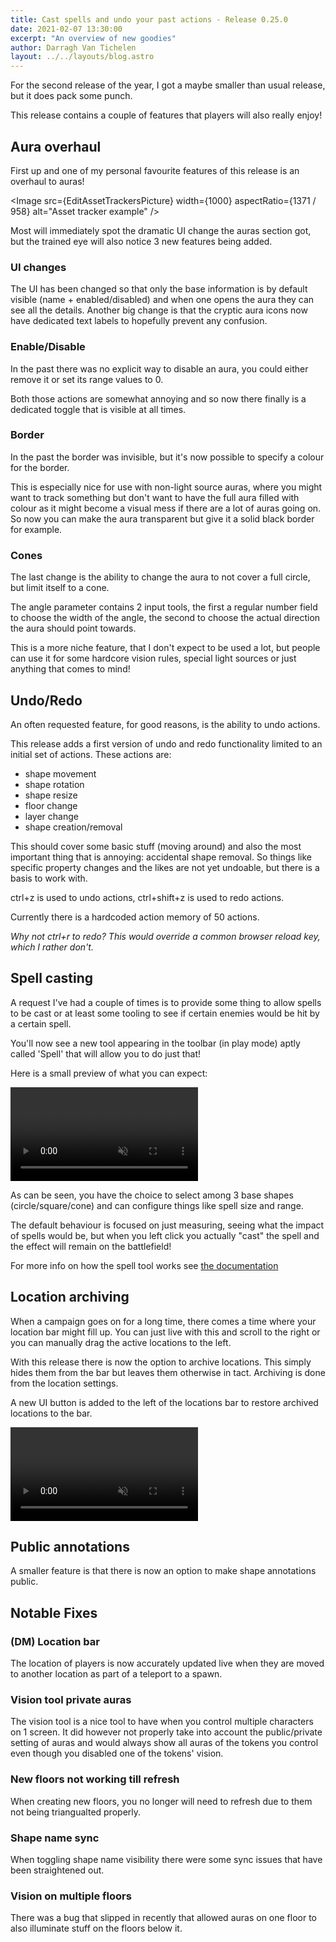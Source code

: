 ```yaml
---
title: Cast spells and undo your past actions - Release 0.25.0
date: 2021-02-07 13:30:00
excerpt: "An overview of new goodies"
author: Darragh Van Tichelen
layout: ../../layouts/blog.astro
---
```




For the second release of the year, I got a maybe smaller than usual release, but it does pack some punch.

This release contains a couple of features that players will also really enjoy!

## Aura overhaul

First up and one of my personal favourite features of this release is an overhaul to auras!

<Image src={EditAssetTrackersPicture} width={1000} aspectRatio={1371 / 958} alt="Asset tracker example" />

Most will immediately spot the dramatic UI change the auras section got, but the trained eye will also notice 3 new features being added.

### UI changes

The UI has been changed so that only the base information is by default visible (name + enabled/disabled) and when one opens the aura they can see all the details.
Another big change is that the cryptic aura icons now have dedicated text labels to hopefully prevent any confusion.

### Enable/Disable

In the past there was no explicit way to disable an aura, you could either remove it or set its range values to 0.

Both those actions are somewhat annoying and so now there finally is a dedicated toggle that is visible at all times.

### Border

In the past the border was invisible, but it's now possible to specify a colour for the border.

This is especially nice for use with non-light source auras, where you might want to track something but don't want to have the full aura filled with colour as it might become a visual mess if there are a lot of auras going on. So now you can make the aura transparent but give it a solid black border for example.

### Cones

The last change is the ability to change the aura to not cover a full circle, but limit itself to a cone.

The angle parameter contains 2 input tools, the first a regular number field to choose the width of the angle,
the second to choose the actual direction the aura should point towards.

This is a more niche feature, that I don't expect to be used a lot, but people can use it for some hardcore vision rules, special light sources or just anything that comes to mind!

## Undo/Redo

An often requested feature, for good reasons, is the ability to undo actions.

This release adds a first version of undo and redo functionality limited to an initial set of actions.
These actions are:

-   shape movement
-   shape rotation
-   shape resize
-   floor change
-   layer change
-   shape creation/removal

This should cover some basic stuff (moving around) and also the most important thing that is annoying: accidental shape removal.
So things like specific property changes and the likes are not yet undoable, but there is a basis to work with.

ctrl+z is used to undo actions, ctrl+shift+z is used to redo actions.

Currently there is a hardcoded action memory of 50 actions.

_Why not ctrl+r to redo? This would override a common browser reload key, which I rather don't._

## Spell casting

A request I've had a couple of times is to provide some thing to allow spells to be cast or at least some tooling to see if certain enemies would be hit by a certain spell.

You'll now see a new tool appearing in the toolbar (in play mode) aptly called 'Spell' that will allow you to do just that!

Here is a small preview of what you can expect:

<video autoplay loop muted style="max-width: 680px;">
    <source src="/blog/release-0.25/spell.webm" type="video/webm" />
    <source src="/blog/release-0.25/spell.mp4" type="video/mp4" />
</video>

As can be seen, you have the choice to select among 3 base shapes (circle/square/cone) and can configure things like spell size and range.

The default behaviour is focused on just measuring, seeing what the impact of spells would be,
but when you left click you actually "cast" the spell and the effect will remain on the battlefield!

For more info on how the spell tool works see [the documentation](/docs/tools/spell/)

## Location archiving

When a campaign goes on for a long time, there comes a time where your location bar might fill up.
You can just live with this and scroll to the right or you can manually drag the active locations to the left.

With this release there is now the option to archive locations. This simply hides them from the bar but leaves them otherwise in tact.
Archiving is done from the location settings.

A new UI button is added to the left of the locations bar to restore archived locations to the bar.

<video autoplay loop muted style="max-width: 680px;">
    <source src="/blog/release-0.25/archive.webm" type="video/webm" />
    <source src="/blog/release-0.25/archive.mp4" type="video/mp4" />
</video>

## Public annotations

A smaller feature is that there is now an option to make shape annotations public.

## Notable Fixes

### (DM) Location bar

The location of players is now accurately updated live when they are moved to another location as part of a teleport to a spawn.

### Vision tool private auras

The vision tool is a nice tool to have when you control multiple characters on 1 screen.
It did however not properly take into account the public/private setting of auras and would always show all auras of the tokens you control even though you disabled one of the tokens' vision.

### New floors not working till refresh

When creating new floors, you no longer will need to refresh due to them not being triangualted properly.

### Shape name sync

When toggling shape name visibility there were some sync issues that have been straightened out.

### Vision on multiple floors

There was a bug that slipped in recently that allowed auras on one floor to also illuminate stuff on the floors below it.
